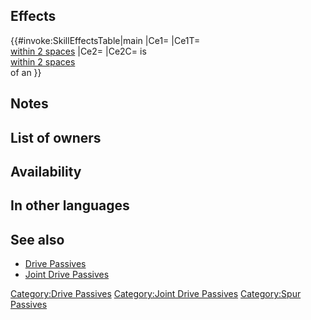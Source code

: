 {{Passive
|name=Joint Drive Res
|type=C
|exclusive=0
|canUseMove={{MoveList|All}}
|canUseWeapon={{WeaponList|All}}
|intID=2196
|sort=3230
|effectRange=2
|value=8
|timingID=20
|abilityID=143
|randomTimestamp=2020-09-18T07:00:00Z
|randomMinLv=36
|properties=random_inherit_base,random_owner
|1name=Joint Drive Res
|1tagid=SID_魔防の相互大紋章
|1effect=Grants Res+4 to allies within 2 spaces during combat. If unit is within 2 spaces of an ally, grants Res+4 to unit during combat.
|1required=Drive Res 2
|1cost=300
}}
==Effects==
{{#invoke:SkillEffectsTable|main
|Ce1={{Eft|Temporary buffs|Res|4}}
|Ce1T={{Tgt|Allies}}<br>[[within 2 spaces]]
|Ce2={{Eft|Temporary buffs|Res|4}}
|Ce2C={{Tgt|Unit}} is<br>[[within 2 spaces]]<br>of an {{Tgt|Ally}}
}}

==Notes==
{{Temporary buffs}}
{{AlliesCombatEffect|effect=temporary buffs}}
{{AlliesCombatEffect|effect=combat boost}}
==List of owners==
{{Skill Hero List}}
==Availability==
{{PassiveFocusList}}
{{PassiveDistributionList}}
{{PassiveCombatManualList}}
==In other languages==
{{OtherLanguages
|english=Joint Drive Res
|japanese=魔防の相互大紋章
|german=Nachbar-Res. ant.
|spanishEU=Maximpulsar Res
|spanishLA=Maximpulsar Res.
|french=Entraide stim. Rés
|italian=Tras. Res gruppo
|chineseTW=魔防相互大紋章
|portuguese=Res. omnimpulso
}}
==See also==
{{See also skills|cond=(Description LIKE '%grants%Res+%to allies within _ spaces%is within _ space%grants%Res+%' OR Description LIKE '%is within _ space%grants%Res+%grants%Res+%to allies within _ spaces%') AND Exclusive='1'}}
* [[Drive Passives]]
* [[Joint Drive Passives]]
{{Passives Navbox|C}}
[[Category:Drive Passives]]
[[Category:Joint Drive Passives]]
[[Category:Spur Passives]]